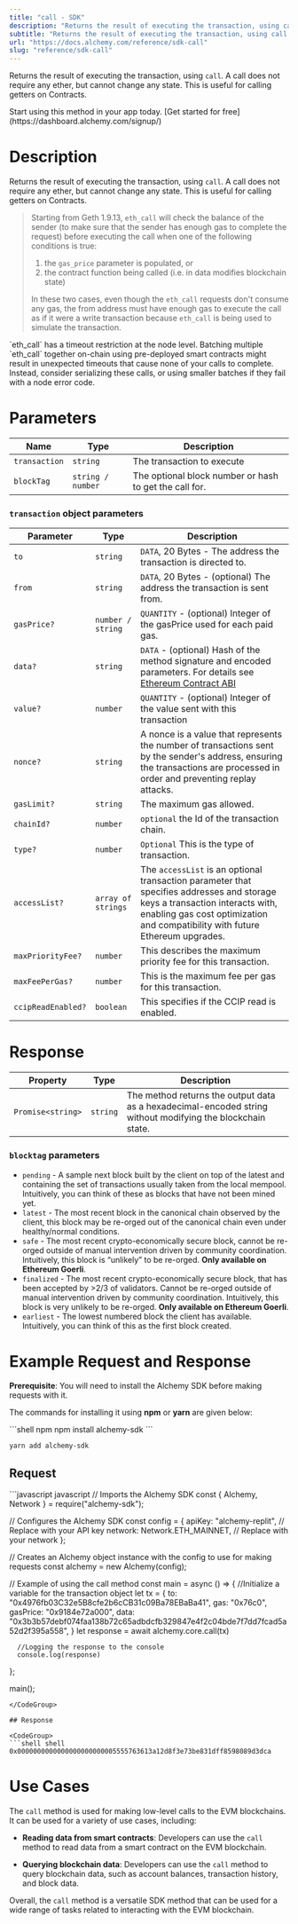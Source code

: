 ```yaml
---
title: "call - SDK"
description: "Returns the result of executing the transaction, using call . A call does not require any ether, but cannot change any state. This is useful for calling getters on Contracts."
subtitle: "Returns the result of executing the transaction, using call . A call does not require any ether, but cannot change any state. This is useful for calling getters on Contracts."
url: "https://docs.alchemy.com/reference/sdk-call"
slug: "reference/sdk-call"
---
```


Returns the result of executing the transaction, using `call`. A call does not require any ether, but cannot change any state. This is useful for calling getters on Contracts.

<Tip title="Don’t have an API key?" icon="star">
  Start using this method in your app today. [Get started for free](https://dashboard.alchemy.com/signup/)
</Tip>

# Description

Returns the result of executing the transaction, using `call`. A call does not require any ether, but cannot change any state. This is useful for calling getters on Contracts.

> Starting from Geth 1.9.13, `eth_call` will check the balance of the sender (to make sure that the sender has enough gas to complete the request) before executing the call when one of the following conditions is true:
>
> 1. the `gas_price` parameter is populated, or
> 2. the contract function being called (i.e. in data modifies blockchain state)
>
> In these two cases, even though the `eth_call` requests don't consume any gas, the from address must have enough gas to execute the call as if it were a write transaction because `eth_call` is being used to simulate the transaction.

<Warning>
  `eth_call` has a timeout restriction at the node level. Batching multiple `eth_call` together on-chain using pre-deployed smart contracts might result in unexpected timeouts that cause none of your calls to complete. Instead, consider serializing these calls, or using smaller batches if they fail with a node error code.
</Warning>

# Parameters

| Name          | Type              | Description                                            |
| ------------- | ----------------- | ------------------------------------------------------ |
| `transaction` | `string`          | The transaction to execute                             |
| `blockTag`    | `string / number` | The optional block number or hash to get the call for. |

### `transaction` object parameters

| Parameter          | Type               | Description                                                                                                                                                                                                   |
| ------------------ | ------------------ | ------------------------------------------------------------------------------------------------------------------------------------------------------------------------------------------------------------- |
| `to`               | `string`           | `DATA`, 20 Bytes - The address the transaction is directed to.                                                                                                                                                |
| `from`             | `string`           | `DATA`, 20 Bytes - (optional) The address the transaction is sent from.                                                                                                                                       |
| `gasPrice?`        | `number / string`  | `QUANTITY` - (optional) Integer of the gasPrice used for each paid gas.                                                                                                                                       |
| `data?`            | `string`           | `DATA` - (optional) Hash of the method signature and encoded parameters. For details see [Ethereum Contract ABI](https://docs.soliditylang.org/en/v0.7.0/abi-spec.html)                                       |
| `value?`           | `number`           | `QUANTITY` - (optional) Integer of the value sent with this transaction                                                                                                                                       |
| `nonce?`           | `string`           | A nonce is a value that represents the number of transactions sent by the sender's address, ensuring the transactions are processed in order and preventing replay attacks.                                   |
| `gasLimit?`        | `string`           | The maximum gas allowed.                                                                                                                                                                                      |
| `chainId?`         | `number`           | `optional` the Id of the transaction chain.                                                                                                                                                                   |
| `type?`            | `number`           | `Optional` This is the type of transaction.                                                                                                                                                                   |
| `accessList?`      | `array of strings` | The `accessList` is an optional transaction parameter that specifies addresses and storage keys a transaction interacts with, enabling gas cost optimization and compatibility with future Ethereum upgrades. |
| `maxPriorityFee?`  | `number`           | This describes the maximum priority fee for this transaction.                                                                                                                                                 |
| `maxFeePerGas?`    | `number`           | This is the maximum fee per gas for this transaction.                                                                                                                                                         |
| `ccipReadEnabled?` | `boolean`          | This specifies if the CCIP read is enabled.                                                                                                                                                                   |

# Response

| Property          | Type     | Description                                                                                                |
| ----------------- | -------- | ---------------------------------------------------------------------------------------------------------- |
| `Promise<string>` | `string` | The method returns the output data as a hexadecimal-encoded string without modifying the blockchain state. |

### `blocktag` parameters

* `pending` - A sample next block built by the client on top of the latest and containing the set of transactions usually taken from the local mempool. Intuitively, you can think of these as blocks that have not been mined yet.
* `latest` - The most recent block in the canonical chain observed by the client, this block may be re-orged out of the canonical chain even under healthy/normal conditions.
* `safe` - The most recent crypto-economically secure block, cannot be re-orged outside of manual intervention driven by community coordination. Intuitively, this block is “unlikely” to be re-orged. **Only available on Ethereum Goerli**.
* `finalized` - The most recent crypto-economically secure block, that has been accepted by >2/3 of validators. Cannot be re-orged outside of manual intervention driven by community coordination. Intuitively, this block is very unlikely to be re-orged. **Only available on Ethereum Goerli**.
* `earliest` - The lowest numbered block the client has available. Intuitively, you can think of this as the first block created.

# Example Request and Response

**Prerequisite**: You will need to install the Alchemy SDK before making requests with it.

The commands for installing it using **npm** or **yarn** are given below:

<CodeGroup>
  ```shell npm
  npm install alchemy-sdk
  ```

  ```shell yarn
  yarn add alchemy-sdk
  ```
</CodeGroup>

## Request

<CodeGroup>
  ```javascript javascript
  // Imports the Alchemy SDK
  const { Alchemy, Network } = require("alchemy-sdk");

  // Configures the Alchemy SDK
  const config = {
      apiKey: "alchemy-replit", // Replace with your API key
      network: Network.ETH_MAINNET, // Replace with your network
  };

  // Creates an Alchemy object instance with the config to use for making requests
  const alchemy = new Alchemy(config);

  // Example of using the call method
  const main = async () => {
     //Initialize a variable for the transaction object
      let tx = {
          to: "0x4976fb03C32e5B8cfe2b6cCB31c09Ba78EBaBa41",
          gas: "0x76c0",
          gasPrice: "0x9184e72a000",
          data: "0x3b3b57debf074faa138b72c65adbdcfb329847e4f2c04bde7f7dd7fcad5a52d2f395a558",
      }
      let response = await alchemy.core.call(tx)

      //Logging the response to the console
      console.log(response)
  };

  main();
  ```
</CodeGroup>

## Response

<CodeGroup>
  ```shell shell
  0x0000000000000000000000005555763613a12d8f3e73be831dff8598089d3dca
  ```
</CodeGroup>

# Use Cases

The `call` method is used for making low-level calls to the EVM blockchains. It can be used for a variety of use cases, including:

* **Reading data from smart contracts**: Developers can use the `call` method to read data from a smart contract on the EVM blockchain.

* **Querying blockchain data**: Developers can use the `call` method to query blockchain data, such as account balances, transaction history, and block data.

Overall, the `call` method is a versatile SDK method that can be used for a wide range of tasks related to interacting with the EVM blockchain.
